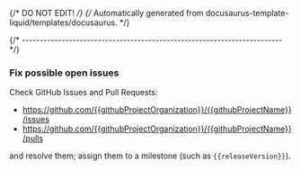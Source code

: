 {/* DO NOT EDIT! */}
{/* Automatically generated from docusaurus-template-liquid/templates/docusaurus. */}

{/* ------------------------------------------------------------------------ */}

### Fix possible open issues

Check GitHub Issues and Pull Requests:

- https://github.com/{{githubProjectOrganization}}/{{githubProjectName}}/issues
- https://github.com/{{githubProjectOrganization}}/{{githubProjectName}}/pulls

and resolve them; assign them to a milestone
(such as <code>{{releaseVersion}}</code>).

